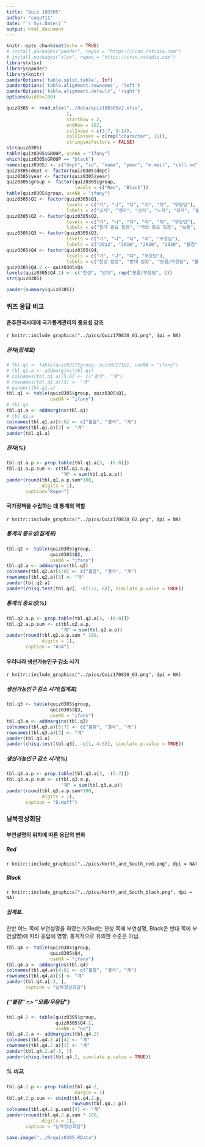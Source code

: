 ```yaml
---
title: "Quiz 180305"
author: "coop711"
date: "`r Sys.Date()`"
output: html_document
---
```


```r
knitr::opts_chunk$set(echo = TRUE)
# install.packages("pander", repos = "https://cran.rstudio.com")
# install.packages("xlsx", repos = "https://cran.rstudio.com")
library(xlsx)
library(pander)
library(knitr)
panderOptions('table.split.table', Inf)
panderOptions('table.alignment.rownames', 'left')
panderOptions('table.alignment.default', 'right')
options(width=180)
```

```r
quiz0305 <- read.xlsx("../data/quiz180305v2.xlsx", 
                      1, 
                      startRow = 2, 
                      endRow = 182, 
                      colIndex = c(3:7, 9:14), 
                      colClasses = c(rep("character", 11)), 
                      stringsAsFactors = FALSE)
str(quiz0305)
table(quiz0305$GROUP, useNA = "ifany")
which(quiz0305$GROUP == "black")
names(quiz0305) <- c("dept", "id", "name", "year", "e.mail", "cell.no", "Q1", "Q2", "Q3", "Q4", "group")
quiz0305$dept <- factor(quiz0305$dept)
quiz0305$year <- factor(quiz0305$year)
quiz0305$group <- factor(quiz0305$group, 
                         levels = c("Red", "Black"))
table(quiz0305$group, useNA = "ifany")
quiz0305$Q1 <- factor(quiz0305$Q1, 
                      levels = c("가", "나", "다", "라", "마", "무응답"), 
                      labels = c("공자", "맹자", "관자", "노자", "장자", "불참"))
quiz0305$Q2 <- factor(quiz0305$Q2, 
                      levels = c("가", "나", "다", "라", "마", "무응답"),  
                      labels = c("절대 중요 않음", "거의 중요 않음", "보통", "상당히 중요", "절대 중요", "불참"))
quiz0305$Q3 <- factor(quiz0305$Q3, 
                      levels = c("가", "나", "다", "라", "무응답"), 
                      labels = c("2012", "2016", "2020", "2030", "불참"))
quiz0305$Q4 <- factor(quiz0305$Q4, 
                      levels = c("가", "나", "다", "무응답"), 
                      labels = c("찬성 입장", "반대 입장", "모름/무응답", "불참"))
quiz0305$Q4.2 <- quiz0305$Q4
levels(quiz0305$Q4.2) <- c("찬성", "반대", rep("모름/무응답", 2))
str(quiz0305)
```

```r
pander(summary(quiz0305))
```

### 퀴즈 응답 비교

#### 춘추전국시대에 국가통계관리의 중요성 강조

`r knitr::include_graphics("../pics/Quiz170830_01.png", dpi = NA)`

##### 관자(집계표)

```r
# tbl.q1 <- table(quiz0227$group, quiz0227$Q1, useNA = "ifany")
# tbl.q1.a <- addmargins(tbl.q1)
# colnames(tbl.q1.a)[5:6] <- c("결석", "계")
# rownames(tbl.q1.a)[3] <- "계"
# pander(tbl.q1.a)
tbl.q1 <- table(quiz0305$group, quiz0305$Q1, 
                useNA = "ifany")
# tbl.q1
tbl.q1.a <- addmargins(tbl.q1)
# tbl.q1.a
colnames(tbl.q1.a)[6:8] <- c("불참", "결석", "계")
rownames(tbl.q1.a)[3] <- "계"
pander(tbl.q1.a)
```

##### 관자(%)

```r
tbl.q1.a.p <- prop.table(tbl.q1.a[3, -(6:8)])
tbl.q1.a.p.sum <- c(tbl.q1.a.p, 
                    "계" = sum(tbl.q1.a.p))
pander(round(tbl.q1.a.p.sum*100, 
             digits = 1), 
       caption="Roper")
```

#### 국가정책을 수립하는 데 통계의 역할

`r knitr::include_graphics("../pics/Quiz170830_02.png", dpi = NA)`

##### 통계의 중요성(집계표)

```r
tbl.q2 <- table(quiz0305$group, 
                quiz0305$Q2, 
                useNA = "ifany")
tbl.q2.a <- addmargins(tbl.q2)
colnames(tbl.q2.a)[6:8] <- c("불참", "결석", "계")
rownames(tbl.q2.a)[3] <- "계"
pander(tbl.q2.a)
pander(chisq.test(tbl.q2[, -c(1:2, 6)], simulate.p.value = TRUE))
```

##### 통계의 중요성(%)

```r
tbl.q2.a.p <- prop.table(tbl.q2.a[3, -(6:8)])
tbl.q2.a.p.sum <- c(tbl.q2.a.p, 
                    "계" = sum(tbl.q2.a.p))
pander(round(tbl.q2.a.p.sum * 100,
             digits = 1), 
       caption = "ASA")
```

#### 우리나라 생산가능인구 감소 시기

`r knitr::include_graphics("../pics/Quiz170830_03.png", dpi = NA)`

##### 생산가능인구 감소 시기(집계표)

```r
tbl.q3 <- table(quiz0305$group, 
                quiz0305$Q3, 
                useNA = "ifany")
tbl.q3.a <- addmargins(tbl.q3)
colnames(tbl.q3.a)[5:7] <- c("불참", "결석", "계")
rownames(tbl.q3.a)[3] <- "계"
pander(tbl.q3.a)
pander(chisq.test(tbl.q3[, -c(1, 4:5)], simulate.p.value = TRUE))
```

##### 생산가능인구 감소 시기(%)

```r
tbl.q3.a.p <- prop.table(tbl.q3.a[3, -(5:7)])
tbl.q3.a.p.sum <- c(tbl.q3.a.p, 
                    "계" = sum(tbl.q3.a.p))
pander(round(tbl.q3.a.p.sum*100, 
             digits = 1), 
       caption = "D.Huff")
```

### 남북정상회담

#### 부연설명의 위치에 따른 응답의 변화

##### Red

`r knitr::include_graphics("../pics/North_and_South_red.png", dpi = NA)`

##### Black

`r knitr::include_graphics("../pics/North_and_South_black.png", dpi = NA)`


##### 집계표. 
찬반 어느 쪽에 부연설명을 하였는가(Red는 찬성 쪽에 부연설명, Black은 반대 쪽에 부연설명)에 따라 응답에 영향. 통계적으로 유의한 수준은 아님.

```r
tbl.q4 <- table(quiz0305$group, 
                quiz0305$Q4, 
                useNA = "ifany")
tbl.q4.a <- addmargins(tbl.q4)
colnames(tbl.q4.a)[4:6] <- c("불참", "결석", "계")
rownames(tbl.q4.a)[3] <- "계"
pander(tbl.q4.a[-3, ],
       caption = "남북정상회담")
```

##### {"불참" => "모름/무응답"}

```r
tbl.q4.2 <- table(quiz0305$group, 
                  quiz0305$Q4.2, 
                  useNA = "no")
tbl.q4.2.a <- addmargins(tbl.q4.2)
colnames(tbl.q4.2.a)[4] <- "계"
rownames(tbl.q4.2.a)[3] <- "계"
pander(tbl.q4.2.a[-3, ])
pander(chisq.test(tbl.q4.2, simulate.p.value = TRUE))
```

##### % 비교.  

```r
tbl.q4.2.p <- prop.table(tbl.q4.2, 
                         margin = 1)
tbl.q4.2.p.sum <- cbind(tbl.q4.2.p, 
                        rowSums(tbl.q4.2.p))
colnames(tbl.q4.2.p.sum)[4] <- "계"
pander(round(tbl.q4.2.p.sum * 100, 
             digits = 1), 
       caption = "남북정상회담")
```

```r
save.image("../R/quiz0305.RData")
```